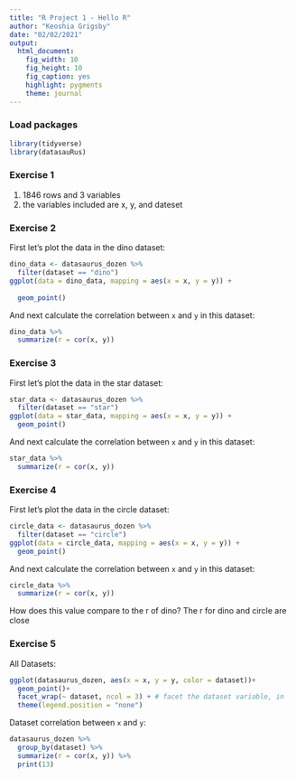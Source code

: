 ```yaml
---
title: "R Project 1 - Hello R"
author: "Keoshia Grigsby"
date: "02/02/2021"
output:
  html_document: 
    fig_width: 10
    fig_height: 10
    fig_caption: yes
    highlight: pygments
    theme: journal
---
```


### Load packages

```r
library(tidyverse) 
library(datasauRus)

```


### Exercise 1

1. 1846 rows and 3 variables
2. the variables included are x, y, and dateset


### Exercise 2


First let's plot the data in the dino dataset:

```r
dino_data <- datasaurus_dozen %>%
  filter(dataset == "dino")
ggplot(data = dino_data, mapping = aes(x = x, y = y)) +
  
  geom_point()
```

And next calculate the correlation between `x` and `y` in this dataset:

```r
dino_data %>%
  summarize(r = cor(x, y))
```

### Exercise 3

First let's plot the data in the star dataset:

```r
star_data <- datasaurus_dozen %>%
  filter(dataset == "star")
ggplot(data = star_data, mapping = aes(x = x, y = y)) +
  geom_point()

```

And next calculate the correlation between `x` and `y` in this dataset:
 
```r
star_data %>%
  summarize(r = cor(x, y))

```

### Exercise 4

First let's plot the data in the circle dataset:

```r
circle_data <- datasaurus_dozen %>%
  filter(dataset == "circle")
ggplot(data = circle_data, mapping = aes(x = x, y = y)) +
  geom_point()

```

And next calculate the correlation between `x` and `y` in this dataset:
 
```r
circle_data %>%
  summarize(r = cor(x, y))

```
How does this value compare to the r of dino? 
  The r for dino and circle are close
  
  
### Exercise 5
All Datasets:
``` r
ggplot(datasaurus_dozen, aes(x = x, y = y, color = dataset))+
  geom_point()+
  facet_wrap(~ dataset, ncol = 3) + # facet the dataset variable, in   3 cols
  theme(legend.position = "none")
```

Dataset correlation between `x` and `y`:
```r

datasaurus_dozen %>%
  group_by(dataset) %>%
  summarize(r = cor(x, y)) %>%
  print(13)

```

